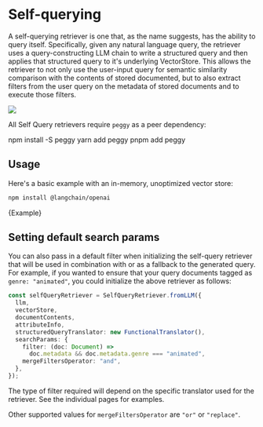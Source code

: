 # Self-querying

A self-querying retriever is one that, as the name suggests, has the ability to query itself. Specifically, given any natural language query, the retriever uses a query-constructing LLM chain to write a structured query and then applies that structured query to it's underlying VectorStore. This allows the retriever to not only use the user-input query for semantic similarity comparison with the contents of stored documented, but to also extract filters from the user query on the metadata of stored documents and to execute those filters.

![](https://drive.google.com/uc?id=1OQUN-0MJcDUxmPXofgS7MqReEs720pqS)

All Self Query retrievers require `peggy` as a peer dependency:


<Tabs>
  <TabItem value="npm" label="npm" default>
    <CodeBlock language="bash">npm install -S peggy</CodeBlock>
  </TabItem>
  <TabItem value="yarn" label="Yarn">
    <CodeBlock language="bash">yarn add peggy</CodeBlock>
  </TabItem>
  <TabItem value="pnpm" label="pnpm">
    <CodeBlock language="bash">pnpm add peggy</CodeBlock>
  </TabItem>
</Tabs>

## Usage

Here's a basic example with an in-memory, unoptimized vector store:



<IntegrationInstallTooltip></IntegrationInstallTooltip>

```bash npm2yarn
npm install @langchain/openai
```

<CodeBlock language="typescript">{Example}</CodeBlock>

## Setting default search params

You can also pass in a default filter when initializing the self-query retriever that will be used in combination
with or as a fallback to the generated query. For example, if you wanted to ensure that your query documents tagged as `genre: "animated"`,
you could initialize the above retriever as follows:

```typescript
const selfQueryRetriever = SelfQueryRetriever.fromLLM({
  llm,
  vectorStore,
  documentContents,
  attributeInfo,
  structuredQueryTranslator: new FunctionalTranslator(),
  searchParams: {
    filter: (doc: Document) =>
      doc.metadata && doc.metadata.genre === "animated",
    mergeFiltersOperator: "and",
  },
});
```

The type of filter required will depend on the specific translator used for the retriever. See the individual pages for examples.

Other supported values for `mergeFiltersOperator` are `"or"` or `"replace"`.
